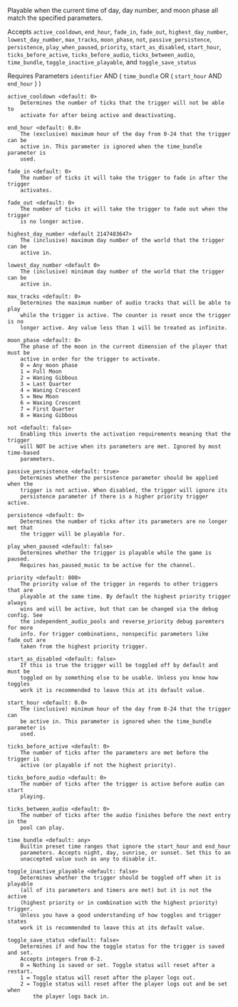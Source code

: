 Playable when the current time of day, day number, and moon phase all match the specified parameters.

Accepts `active_cooldown`, `end_hour`, `fade_in`, `fade_out`, `highest_day_number`, `lowest_day_number`, `max_tracks`,
 `moon_phase`, `not`, `passive_persistence`, `persistence`, `play_when_paused`, `priority`, `start_as_disabled`,
 `start_hour`, `ticks_before_active`, `ticks_before_audio`, `ticks_between_audio`, `time_bundle`,
 `toggle_inactive_playable`, and `toggle_save_status`

Requires Parameters `identifier` AND ( `time_bundle` OR ( `start_hour` AND `end_hour` ) )

```
active_cooldown <default: 0>
    Determines the number of ticks that the trigger will not be able to
    activate for after being active and deactivating.

end_hour <default: 0.0>
    The (exclusive) maximum hour of the day from 0-24 that the trigger can be
    active in. This parameter is ignored when the time_bundle parameter is
    used.

fade_in <default: 0>
    The number of ticks it will take the trigger to fade in after the trigger
    activates.

fade_out <default: 0>
    The number of ticks it will take the trigger to fade out when the trigger
    is no longer active.

highest_day_number <default 2147483647>
    The (inclusive) maximum day number of the world that the trigger can be
    active in.

lowest_day_number <default 0>
    The (inclusive) minimum day number of the world that the trigger can be
    active in.

max_tracks <default: 0>
    Determines the maximum number of audio tracks that will be able to play
    while the trigger is active. The counter is reset once the trigger is no
    longer active. Any value less than 1 will be treated as infinite.

moon_phase <default: 0>
    The phase of the moon in the current dimension of the player that must be
    active in order for the trigger to activate.
    0 = Any moon phase
    1 = Full Moon
    2 = Waning Gibbous
    3 = Last Quarter
    4 = Waning Crescent
    5 = New Moon
    6 = Waxing Crescent
    7 = First Quarter
    8 = Waxing Gibbous

not <default: false>
    Enabling this inverts the activation requirements meaning that the trigger
    will NOT be active when its parameters are met. Ignored by most time-based
    parameters.

passive_persistence <default: true>
    Determines whether the persistence parameter should be applied when the
    trigger is not active. When disabled, the trigger will ignore its
    persistence parameter if there is a higher priority trigger active.

persistence <default: 0>
    Determines the number of ticks after its parameters are no longer met that
    the trigger will be playable for.

play_when_paused <default: false>
    Determines whether the trigger is playable while the game is paused.
    Requires has_paused_music to be active for the channel.

priority <default: 800>
    The priority value of the trigger in regards to other triggers that are
    playable at the same time. By default the highest priority trigger always
    wins and will be active, but that can be changed via the debug config. See
    the independent_audio_pools and reverse_priority debug paremters for more
    info. For trigger combinations, nonspecific parameters like fade_out are
    taken from the highest priority trigger.

start_as_disabled <default: false>
    If this is true the trigger will be toggled off by default and must be
    toggled on by something else to be usable. Unless you know how toggles
    work it is recommended to leave this at its default value.

start_hour <default: 0.0>
    The (inclusive) minimum hour of the day from 0-24 that the trigger can
    be active in. This parameter is ignored when the time_bundle parameter is
    used.

ticks_before_active <default: 0>
    The number of ticks after the parameters are met before the trigger is
    active (or playable if not the highest priority).

ticks_before_audio <default: 0>
    The number of ticks after the trigger is active before audio can start
    playing.

ticks_between_audio <default: 0>
    The number of ticks after the audio finishes before the next entry in the
    pool can play.

time_bundle <default: any>
    Builtin preset time ranges that ignore the start_hour and end_hour
    parameters. Accepts night, day, sunrise, or sunset. Set this to an
    unaccepted value such as any to disable it.

toggle_inactive_playable <default: false>
    Determines whether the trigger should be toggled off when it is playable
    (all of its parameters and timers are met) but it is not the active
    (highest priority or in combination with the highest priority) trigger.
    Unless you have a good understanding of how toggles and trigger states
    work it is recommended to leave this at its default value.

toggle_save_status <default: false>
    Determines if and how the toggle status for the trigger is saved and set.
    Accepts integers from 0-2.
    0 = Nothing is saved or set. Toggle status will reset after a restart.
    1 = Toggle status will reset after the player logs out.
    2 = Toggle status will reset after the player logs out and be set when
        the player logs back in.
```